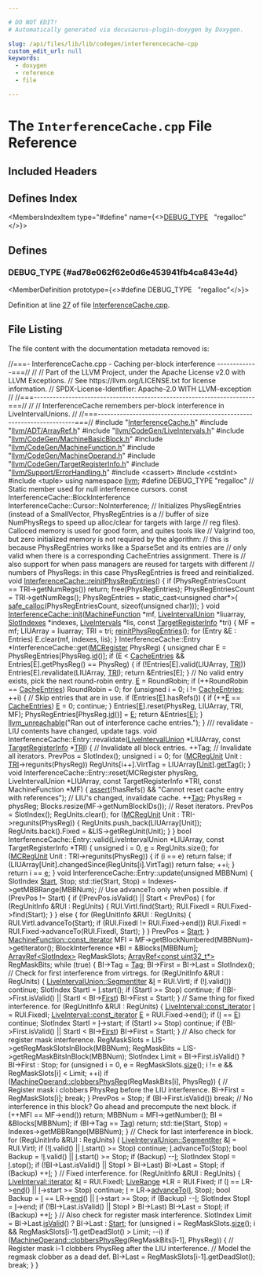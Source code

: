 ```yaml
---

# DO NOT EDIT!
# Automatically generated via docusaurus-plugin-doxygen by Doxygen.

slug: /api/files/lib/lib/codegen/interferencecache-cpp
custom_edit_url: null
keywords:
  - doxygen
  - reference
  - file

---
```





# The `InterferenceCache.cpp` File Reference

<DoxygenPage pluginConfig={pluginConfig}>



## Included Headers

<IncludesList>
<IncludesListItem
  filePath="InterferenceCache.h"
  permalink="/docs/api/files/lib/lib/codegen/interferencecache-h"
  isLocal="true" />
<IncludesListItem
  filePath="llvm/ADT/ArrayRef.h"
  permalink="/docs/api/files/include/include/llvm/include/llvm/adt/arrayref-h"
  isLocal="true" />
<IncludesListItem
  filePath="llvm/CodeGen/LiveIntervals.h"
  permalink="/docs/api/files/include/include/llvm/include/llvm/codegen/liveintervals-h"
  isLocal="true" />
<IncludesListItem
  filePath="llvm/CodeGen/MachineBasicBlock.h"
  permalink="/docs/api/files/include/include/llvm/include/llvm/codegen/machinebasicblock-h"
  isLocal="true" />
<IncludesListItem
  filePath="llvm/CodeGen/MachineFunction.h"
  permalink="/docs/api/files/include/include/llvm/include/llvm/codegen/machinefunction-h"
  isLocal="true" />
<IncludesListItem
  filePath="llvm/CodeGen/MachineOperand.h"
  permalink="/docs/api/files/include/include/llvm/include/llvm/codegen/machineoperand-h"
  isLocal="true" />
<IncludesListItem
  filePath="llvm/CodeGen/TargetRegisterInfo.h"
  permalink="/docs/api/files/include/include/llvm/include/llvm/codegen/targetregisterinfo-h"
  isLocal="true" />
<IncludesListItem
  filePath="llvm/Support/ErrorHandling.h"
  permalink="/docs/api/files/include/include/llvm/include/llvm/support/errorhandling-h"
  isLocal="true" />
<IncludesListItem
  filePath="cassert"
  permalink=""
  isLocal="false" />
<IncludesListItem
  filePath="cstdint"
  permalink=""
  isLocal="false" />
<IncludesListItem
  filePath="tuple"
  permalink=""
  isLocal="false" />
</IncludesList>

## Defines Index

<MembersIndex>

<MembersIndexItem
  type="#define"
  name={<><a href="#ad78e062f62e0d6e453941fb4ca843e4d">DEBUG&#95;TYPE</a>&nbsp;&nbsp;&nbsp;&quot;regalloc&quot;</>}>
</MembersIndexItem>

</MembersIndex>


<SectionDefinition>

## Defines

### DEBUG&#95;TYPE {#ad78e062f62e0d6e453941fb4ca843e4d}

<MemberDefinition
  prototype={<>#define DEBUG&#95;TYPE&nbsp;&nbsp;&nbsp;&quot;regalloc&quot;</>}>

Definition at line <a href="#l00027">27</a> of file <a href="/docs/api/files/lib/lib/codegen/interferencecache-cpp">InterferenceCache.cpp</a>.
</MemberDefinition>

</SectionDefinition>

## File Listing

The file content with the documentation metadata removed is:

<ProgramListing>

<Link id="l00001" /><CodeLine lineNumber="1"><Highlight kind="comment">//===- InterferenceCache.cpp - Caching per-block interference -------------===//</Highlight><Highlight kind="normal"></Highlight></CodeLine>
<Link id="l00002" /><CodeLine lineNumber="2"><Highlight kind="normal"></Highlight><Highlight kind="comment">//</Highlight><Highlight kind="normal"></Highlight></CodeLine>
<Link id="l00003" /><CodeLine lineNumber="3"><Highlight kind="normal"></Highlight><Highlight kind="comment">// Part of the LLVM Project, under the Apache License v2.0 with LLVM Exceptions.</Highlight><Highlight kind="normal"></Highlight></CodeLine>
<Link id="l00004" /><CodeLine lineNumber="4"><Highlight kind="normal"></Highlight><Highlight kind="comment">// See https://llvm.org/LICENSE.txt for license information.</Highlight><Highlight kind="normal"></Highlight></CodeLine>
<Link id="l00005" /><CodeLine lineNumber="5"><Highlight kind="normal"></Highlight><Highlight kind="comment">// SPDX-License-Identifier: Apache-2.0 WITH LLVM-exception</Highlight><Highlight kind="normal"></Highlight></CodeLine>
<Link id="l00006" /><CodeLine lineNumber="6"><Highlight kind="normal"></Highlight><Highlight kind="comment">//</Highlight><Highlight kind="normal"></Highlight></CodeLine>
<Link id="l00007" /><CodeLine lineNumber="7"><Highlight kind="normal"></Highlight><Highlight kind="comment">//===----------------------------------------------------------------------===//</Highlight><Highlight kind="normal"></Highlight></CodeLine>
<Link id="l00008" /><CodeLine lineNumber="8"><Highlight kind="normal"></Highlight><Highlight kind="comment">//</Highlight><Highlight kind="normal"></Highlight></CodeLine>
<Link id="l00009" /><CodeLine lineNumber="9"><Highlight kind="normal"></Highlight><Highlight kind="comment">// InterferenceCache remembers per-block interference in LiveIntervalUnions.</Highlight><Highlight kind="normal"></Highlight></CodeLine>
<Link id="l00010" /><CodeLine lineNumber="10"><Highlight kind="normal"></Highlight><Highlight kind="comment">//</Highlight><Highlight kind="normal"></Highlight></CodeLine>
<Link id="l00011" /><CodeLine lineNumber="11"><Highlight kind="normal"></Highlight><Highlight kind="comment">//===----------------------------------------------------------------------===//</Highlight><Highlight kind="normal"></Highlight></CodeLine>
<Link id="l00012" /><CodeLine lineNumber="12"><Highlight kind="normal"></Highlight></CodeLine>
<Link id="l00013" /><CodeLine lineNumber="13"><Highlight kind="normal"></Highlight><Highlight kind="preprocessor">#include &quot;<a href="/docs/api/files/lib/lib/codegen/interferencecache-h">InterferenceCache.h</a>&quot;</Highlight><Highlight kind="normal"></Highlight></CodeLine>
<Link id="l00014" /><CodeLine lineNumber="14"><Highlight kind="normal"></Highlight><Highlight kind="preprocessor">#include &quot;<a href="/docs/api/files/include/include/llvm/include/llvm/adt/arrayref-h">llvm/ADT/ArrayRef.h</a>&quot;</Highlight><Highlight kind="normal"></Highlight></CodeLine>
<Link id="l00015" /><CodeLine lineNumber="15"><Highlight kind="normal"></Highlight><Highlight kind="preprocessor">#include &quot;<a href="/docs/api/files/include/include/llvm/include/llvm/codegen/liveintervals-h">llvm/CodeGen/LiveIntervals.h</a>&quot;</Highlight><Highlight kind="normal"></Highlight></CodeLine>
<Link id="l00016" /><CodeLine lineNumber="16"><Highlight kind="normal"></Highlight><Highlight kind="preprocessor">#include &quot;<a href="/docs/api/files/include/include/llvm/include/llvm/codegen/machinebasicblock-h">llvm/CodeGen/MachineBasicBlock.h</a>&quot;</Highlight><Highlight kind="normal"></Highlight></CodeLine>
<Link id="l00017" /><CodeLine lineNumber="17"><Highlight kind="normal"></Highlight><Highlight kind="preprocessor">#include &quot;<a href="/docs/api/files/include/include/llvm/include/llvm/codegen/machinefunction-h">llvm/CodeGen/MachineFunction.h</a>&quot;</Highlight><Highlight kind="normal"></Highlight></CodeLine>
<Link id="l00018" /><CodeLine lineNumber="18"><Highlight kind="normal"></Highlight><Highlight kind="preprocessor">#include &quot;<a href="/docs/api/files/include/include/llvm/include/llvm/codegen/machineoperand-h">llvm/CodeGen/MachineOperand.h</a>&quot;</Highlight><Highlight kind="normal"></Highlight></CodeLine>
<Link id="l00019" /><CodeLine lineNumber="19"><Highlight kind="normal"></Highlight><Highlight kind="preprocessor">#include &quot;<a href="/docs/api/files/include/include/llvm/include/llvm/codegen/targetregisterinfo-h">llvm/CodeGen/TargetRegisterInfo.h</a>&quot;</Highlight><Highlight kind="normal"></Highlight></CodeLine>
<Link id="l00020" /><CodeLine lineNumber="20"><Highlight kind="normal"></Highlight><Highlight kind="preprocessor">#include &quot;<a href="/docs/api/files/include/include/llvm/include/llvm/support/errorhandling-h">llvm/Support/ErrorHandling.h</a>&quot;</Highlight><Highlight kind="normal"></Highlight></CodeLine>
<Link id="l00021" /><CodeLine lineNumber="21"><Highlight kind="normal"></Highlight><Highlight kind="preprocessor">#include &lt;cassert&gt;</Highlight><Highlight kind="normal"></Highlight></CodeLine>
<Link id="l00022" /><CodeLine lineNumber="22"><Highlight kind="normal"></Highlight><Highlight kind="preprocessor">#include &lt;cstdint&gt;</Highlight><Highlight kind="normal"></Highlight></CodeLine>
<Link id="l00023" /><CodeLine lineNumber="23"><Highlight kind="normal"></Highlight><Highlight kind="preprocessor">#include &lt;tuple&gt;</Highlight><Highlight kind="normal"></Highlight></CodeLine>
<Link id="l00024" /><CodeLine lineNumber="24"><Highlight kind="normal"></Highlight></CodeLine>
<Link id="l00025" /><CodeLine lineNumber="25"><Highlight kind="normal"></Highlight><Highlight kind="keyword">using namespace </Highlight><Highlight kind="normal"><a href="/docs/api/namespaces/llvm">llvm</a>;</Highlight></CodeLine>
<Link id="l00026" /><CodeLine lineNumber="26"><Highlight kind="normal"></Highlight></CodeLine>
<Link id="l00027" /><CodeLine lineNumber="27" lineLink="#ad78e062f62e0d6e453941fb4ca843e4d"><Highlight kind="normal"></Highlight><Highlight kind="preprocessor">#define DEBUG&#95;TYPE &quot;regalloc&quot;</Highlight><Highlight kind="normal"></Highlight></CodeLine>
<Link id="l00028" /><CodeLine lineNumber="28"><Highlight kind="normal"></Highlight></CodeLine>
<Link id="l00029" /><CodeLine lineNumber="29"><Highlight kind="normal"></Highlight><Highlight kind="comment">// Static member used for null interference cursors.</Highlight><Highlight kind="normal"></Highlight></CodeLine>
<Link id="l00030" /><CodeLine lineNumber="30"><Highlight kind="normal"></Highlight><Highlight kind="keyword">const</Highlight><Highlight kind="normal"> InterferenceCache::BlockInterference</Highlight></CodeLine>
<Link id="l00031" /><CodeLine lineNumber="31"><Highlight kind="normal">    InterferenceCache::Cursor::NoInterference;</Highlight></CodeLine>
<Link id="l00032" /><CodeLine lineNumber="32"><Highlight kind="normal"></Highlight></CodeLine>
<Link id="l00033" /><CodeLine lineNumber="33"><Highlight kind="normal"></Highlight><Highlight kind="comment">// Initializes PhysRegEntries (instead of a SmallVector, PhysRegEntries is a</Highlight><Highlight kind="normal"></Highlight></CodeLine>
<Link id="l00034" /><CodeLine lineNumber="34"><Highlight kind="normal"></Highlight><Highlight kind="comment">// buffer of size NumPhysRegs to speed up alloc/clear for targets with large</Highlight><Highlight kind="normal"></Highlight></CodeLine>
<Link id="l00035" /><CodeLine lineNumber="35"><Highlight kind="normal"></Highlight><Highlight kind="comment">// reg files). Calloced memory is used for good form, and quites tools like</Highlight><Highlight kind="normal"></Highlight></CodeLine>
<Link id="l00036" /><CodeLine lineNumber="36"><Highlight kind="normal"></Highlight><Highlight kind="comment">// Valgrind too, but zero initialized memory is not required by the algorithm:</Highlight><Highlight kind="normal"></Highlight></CodeLine>
<Link id="l00037" /><CodeLine lineNumber="37"><Highlight kind="normal"></Highlight><Highlight kind="comment">// this is because PhysRegEntries works like a SparseSet and its entries are</Highlight><Highlight kind="normal"></Highlight></CodeLine>
<Link id="l00038" /><CodeLine lineNumber="38"><Highlight kind="normal"></Highlight><Highlight kind="comment">// only valid when there is a corresponding CacheEntries assignment. There is</Highlight><Highlight kind="normal"></Highlight></CodeLine>
<Link id="l00039" /><CodeLine lineNumber="39"><Highlight kind="normal"></Highlight><Highlight kind="comment">// also support for when pass managers are reused for targets with different</Highlight><Highlight kind="normal"></Highlight></CodeLine>
<Link id="l00040" /><CodeLine lineNumber="40"><Highlight kind="normal"></Highlight><Highlight kind="comment">// numbers of PhysRegs: in this case PhysRegEntries is freed and reinitialized.</Highlight><Highlight kind="normal"></Highlight></CodeLine>
<Link id="l00041" /><CodeLine lineNumber="41" lineLink="/docs/api/classes/llvm/interferencecache/#af1a19bc192cf5ea4d588d0113d21da70"><Highlight kind="normal"></Highlight><Highlight kind="keywordtype">void</Highlight><Highlight kind="normal"> <a href="/docs/api/classes/llvm/interferencecache/#af1a19bc192cf5ea4d588d0113d21da70">InterferenceCache::reinitPhysRegEntries</a>() &#123;</Highlight></CodeLine>
<Link id="l00042" /><CodeLine lineNumber="42"><Highlight kind="normal">  </Highlight><Highlight kind="keywordflow">if</Highlight><Highlight kind="normal"> (PhysRegEntriesCount == TRI-&gt;getNumRegs()) </Highlight><Highlight kind="keywordflow">return</Highlight><Highlight kind="normal">;</Highlight></CodeLine>
<Link id="l00043" /><CodeLine lineNumber="43"><Highlight kind="normal">  free(PhysRegEntries);</Highlight></CodeLine>
<Link id="l00044" /><CodeLine lineNumber="44"><Highlight kind="normal">  PhysRegEntriesCount = TRI-&gt;getNumRegs();</Highlight></CodeLine>
<Link id="l00045" /><CodeLine lineNumber="45"><Highlight kind="normal">  PhysRegEntries = </Highlight><Highlight kind="keyword">static&#95;cast&lt;</Highlight><Highlight kind="keywordtype">unsigned</Highlight><Highlight kind="normal"> </Highlight><Highlight kind="keywordtype">char</Highlight><Highlight kind="normal">&#42;</Highlight><Highlight kind="keyword">&gt;</Highlight><Highlight kind="normal">(</Highlight></CodeLine>
<Link id="l00046" /><CodeLine lineNumber="46"><Highlight kind="normal">      <a href="/docs/api/namespaces/llvm/#a53b2f25342c49b78f06fbec9cf7fe644">safe&#95;calloc</a>(PhysRegEntriesCount, </Highlight><Highlight kind="keyword">sizeof</Highlight><Highlight kind="normal">(</Highlight><Highlight kind="keywordtype">unsigned</Highlight><Highlight kind="normal"> </Highlight><Highlight kind="keywordtype">char</Highlight><Highlight kind="normal">)));</Highlight></CodeLine>
<Link id="l00047" /><CodeLine lineNumber="47"><Highlight kind="normal">&#125;</Highlight></CodeLine>
<Link id="l00048" /><CodeLine lineNumber="48"><Highlight kind="normal"></Highlight></CodeLine>
<Link id="l00049" /><CodeLine lineNumber="49" lineLink="/docs/api/classes/llvm/interferencecache/#ab38709b6381c94c86009803845a1012d"><Highlight kind="normal"></Highlight><Highlight kind="keywordtype">void</Highlight><Highlight kind="normal"> <a href="/docs/api/classes/llvm/interferencecache/#ab38709b6381c94c86009803845a1012d">InterferenceCache::init</a>(<a href="/docs/api/classes/llvm/machinefunction">MachineFunction</a> &#42;mf,</Highlight></CodeLine>
<Link id="l00050" /><CodeLine lineNumber="50"><Highlight kind="normal">                             <a href="/docs/api/classes/llvm/liveintervalunion">LiveIntervalUnion</a> &#42;liuarray,</Highlight></CodeLine>
<Link id="l00051" /><CodeLine lineNumber="51"><Highlight kind="normal">                             <a href="/docs/api/classes/llvm/slotindexes">SlotIndexes</a> &#42;indexes,</Highlight></CodeLine>
<Link id="l00052" /><CodeLine lineNumber="52"><Highlight kind="normal">                             <a href="/docs/api/classes/llvm/liveintervals">LiveIntervals</a> &#42;lis,</Highlight></CodeLine>
<Link id="l00053" /><CodeLine lineNumber="53"><Highlight kind="normal">                             </Highlight><Highlight kind="keyword">const</Highlight><Highlight kind="normal"> <a href="/docs/api/classes/llvm/targetregisterinfo">TargetRegisterInfo</a> &#42;tri) &#123;</Highlight></CodeLine>
<Link id="l00054" /><CodeLine lineNumber="54"><Highlight kind="normal">  MF = mf;</Highlight></CodeLine>
<Link id="l00055" /><CodeLine lineNumber="55"><Highlight kind="normal">  LIUArray = liuarray;</Highlight></CodeLine>
<Link id="l00056" /><CodeLine lineNumber="56"><Highlight kind="normal">  TRI = tri;</Highlight></CodeLine>
<Link id="l00057" /><CodeLine lineNumber="57"><Highlight kind="normal">  <a href="/docs/api/classes/llvm/interferencecache/#af1a19bc192cf5ea4d588d0113d21da70">reinitPhysRegEntries</a>();</Highlight></CodeLine>
<Link id="l00058" /><CodeLine lineNumber="58"><Highlight kind="normal">  </Highlight><Highlight kind="keywordflow">for</Highlight><Highlight kind="normal"> (Entry &amp;E : Entries)</Highlight></CodeLine>
<Link id="l00059" /><CodeLine lineNumber="59"><Highlight kind="normal">    E.clear(mf, indexes, lis);</Highlight></CodeLine>
<Link id="l00060" /><CodeLine lineNumber="60"><Highlight kind="normal">&#125;</Highlight></CodeLine>
<Link id="l00061" /><CodeLine lineNumber="61"><Highlight kind="normal"></Highlight></CodeLine>
<Link id="l00062" /><CodeLine lineNumber="62"><Highlight kind="normal">InterferenceCache::Entry &#42;InterferenceCache::get(<a href="/docs/api/classes/llvm/mcregister">MCRegister</a> PhysReg) &#123;</Highlight></CodeLine>
<Link id="l00063" /><CodeLine lineNumber="63"><Highlight kind="normal">  </Highlight><Highlight kind="keywordtype">unsigned</Highlight><Highlight kind="normal"> </Highlight><Highlight kind="keywordtype">char</Highlight><Highlight kind="normal"> E = PhysRegEntries&#91;PhysReg.<a href="/docs/api/classes/llvm/mcregister/#af8403cc977c65b910e618ebcb6a12c32">id</a>()&#93;;</Highlight></CodeLine>
<Link id="l00064" /><CodeLine lineNumber="64"><Highlight kind="normal">  </Highlight><Highlight kind="keywordflow">if</Highlight><Highlight kind="normal"> (E &lt; <a href="/docs/api/files/lib/lib/transforms/lib/transforms/utils/codelayout-cpp/#af31ae8dde941bfd375efe1a73c3fe173">CacheEntries</a> &amp;&amp; Entries&#91;E&#93;.getPhysReg() == PhysReg) &#123;</Highlight></CodeLine>
<Link id="l00065" /><CodeLine lineNumber="65"><Highlight kind="normal">    </Highlight><Highlight kind="keywordflow">if</Highlight><Highlight kind="normal"> (!Entries&#91;E&#93;.valid(LIUArray, <a href="/docs/api/files/lib/lib/codegen/machinesink-cpp/#a0f36ed1bc17fc1aa97fe291c439a0698">TRI</a>))</Highlight></CodeLine>
<Link id="l00066" /><CodeLine lineNumber="66"><Highlight kind="normal">      Entries&#91;E&#93;.revalidate(LIUArray, <a href="/docs/api/files/lib/lib/codegen/machinesink-cpp/#a0f36ed1bc17fc1aa97fe291c439a0698">TRI</a>);</Highlight></CodeLine>
<Link id="l00067" /><CodeLine lineNumber="67"><Highlight kind="normal">    </Highlight><Highlight kind="keywordflow">return</Highlight><Highlight kind="normal"> &amp;Entries&#91;E&#93;;</Highlight></CodeLine>
<Link id="l00068" /><CodeLine lineNumber="68"><Highlight kind="normal">  &#125;</Highlight></CodeLine>
<Link id="l00069" /><CodeLine lineNumber="69"><Highlight kind="normal">  </Highlight><Highlight kind="comment">// No valid entry exists, pick the next round-robin entry.</Highlight><Highlight kind="normal"></Highlight></CodeLine>
<Link id="l00070" /><CodeLine lineNumber="70"><Highlight kind="normal">  <a href="/docs/api/files/lib/lib/ir/builtingcs-cpp/#abb2b3a60ccc38a28239e19a1646e0c8a">E</a> = RoundRobin;</Highlight></CodeLine>
<Link id="l00071" /><CodeLine lineNumber="71"><Highlight kind="normal">  </Highlight><Highlight kind="keywordflow">if</Highlight><Highlight kind="normal"> (++RoundRobin == <a href="/docs/api/files/lib/lib/transforms/lib/transforms/utils/codelayout-cpp/#af31ae8dde941bfd375efe1a73c3fe173">CacheEntries</a>)</Highlight></CodeLine>
<Link id="l00072" /><CodeLine lineNumber="72"><Highlight kind="normal">    RoundRobin = 0;</Highlight></CodeLine>
<Link id="l00073" /><CodeLine lineNumber="73"><Highlight kind="normal">  </Highlight><Highlight kind="keywordflow">for</Highlight><Highlight kind="normal"> (</Highlight><Highlight kind="keywordtype">unsigned</Highlight><Highlight kind="normal"> i = 0; i != <a href="/docs/api/files/lib/lib/transforms/lib/transforms/utils/codelayout-cpp/#af31ae8dde941bfd375efe1a73c3fe173">CacheEntries</a>; ++i) &#123;</Highlight></CodeLine>
<Link id="l00074" /><CodeLine lineNumber="74"><Highlight kind="normal">    </Highlight><Highlight kind="comment">// Skip entries that are in use.</Highlight><Highlight kind="normal"></Highlight></CodeLine>
<Link id="l00075" /><CodeLine lineNumber="75"><Highlight kind="normal">    </Highlight><Highlight kind="keywordflow">if</Highlight><Highlight kind="normal"> (Entries&#91;<a href="/docs/api/files/lib/lib/ir/builtingcs-cpp/#abb2b3a60ccc38a28239e19a1646e0c8a">E</a>&#93;.hasRefs()) &#123;</Highlight></CodeLine>
<Link id="l00076" /><CodeLine lineNumber="76"><Highlight kind="normal">      </Highlight><Highlight kind="keywordflow">if</Highlight><Highlight kind="normal"> (++<a href="/docs/api/files/lib/lib/ir/builtingcs-cpp/#abb2b3a60ccc38a28239e19a1646e0c8a">E</a> == <a href="/docs/api/files/lib/lib/transforms/lib/transforms/utils/codelayout-cpp/#af31ae8dde941bfd375efe1a73c3fe173">CacheEntries</a>)</Highlight></CodeLine>
<Link id="l00077" /><CodeLine lineNumber="77"><Highlight kind="normal">        <a href="/docs/api/files/lib/lib/ir/builtingcs-cpp/#abb2b3a60ccc38a28239e19a1646e0c8a">E</a> = 0;</Highlight></CodeLine>
<Link id="l00078" /><CodeLine lineNumber="78"><Highlight kind="normal">      </Highlight><Highlight kind="keywordflow">continue</Highlight><Highlight kind="normal">;</Highlight></CodeLine>
<Link id="l00079" /><CodeLine lineNumber="79"><Highlight kind="normal">    &#125;</Highlight></CodeLine>
<Link id="l00080" /><CodeLine lineNumber="80"><Highlight kind="normal">    Entries&#91;<a href="/docs/api/files/lib/lib/ir/builtingcs-cpp/#abb2b3a60ccc38a28239e19a1646e0c8a">E</a>&#93;.reset(PhysReg, LIUArray, TRI, MF);</Highlight></CodeLine>
<Link id="l00081" /><CodeLine lineNumber="81"><Highlight kind="normal">    PhysRegEntries&#91;PhysReg.<a href="/docs/api/classes/llvm/mcregister/#af8403cc977c65b910e618ebcb6a12c32">id</a>()&#93; = <a href="/docs/api/files/lib/lib/ir/builtingcs-cpp/#abb2b3a60ccc38a28239e19a1646e0c8a">E</a>;</Highlight></CodeLine>
<Link id="l00082" /><CodeLine lineNumber="82"><Highlight kind="normal">    </Highlight><Highlight kind="keywordflow">return</Highlight><Highlight kind="normal"> &amp;Entries&#91;<a href="/docs/api/files/lib/lib/ir/builtingcs-cpp/#abb2b3a60ccc38a28239e19a1646e0c8a">E</a>&#93;;</Highlight></CodeLine>
<Link id="l00083" /><CodeLine lineNumber="83"><Highlight kind="normal">  &#125;</Highlight></CodeLine>
<Link id="l00084" /><CodeLine lineNumber="84"><Highlight kind="normal">  <a href="/docs/api/files/include/include/llvm/include/llvm/support/errorhandling-h/#ace243f5c25697a1107cce46626b3dc94">llvm&#95;unreachable</a>(</Highlight><Highlight kind="stringliteral">&quot;Ran out of interference cache entries.&quot;</Highlight><Highlight kind="normal">);</Highlight></CodeLine>
<Link id="l00085" /><CodeLine lineNumber="85"><Highlight kind="normal">&#125;</Highlight></CodeLine>
<Link id="l00086" /><CodeLine lineNumber="86"><Highlight kind="normal"></Highlight><Highlight kind="comment"></Highlight></CodeLine>
<Link id="l00087" /><CodeLine lineNumber="87"><Highlight kind="comment">/// revalidate - LIU contents have changed, update tags.</Highlight><Highlight kind="normal"></Highlight></CodeLine>
<Link id="l00088" /><CodeLine lineNumber="88"><Highlight kind="normal"></Highlight><Highlight kind="keywordtype">void</Highlight><Highlight kind="normal"> InterferenceCache::Entry::revalidate(<a href="/docs/api/classes/llvm/liveintervalunion">LiveIntervalUnion</a> &#42;LIUArray,</Highlight></CodeLine>
<Link id="l00089" /><CodeLine lineNumber="89"><Highlight kind="normal">                                          </Highlight><Highlight kind="keyword">const</Highlight><Highlight kind="normal"> <a href="/docs/api/classes/llvm/targetregisterinfo">TargetRegisterInfo</a> &#42;<a href="/docs/api/files/lib/lib/codegen/machinesink-cpp/#a0f36ed1bc17fc1aa97fe291c439a0698">TRI</a>) &#123;</Highlight></CodeLine>
<Link id="l00090" /><CodeLine lineNumber="90"><Highlight kind="normal">  </Highlight><Highlight kind="comment">// Invalidate all block entries.</Highlight><Highlight kind="normal"></Highlight></CodeLine>
<Link id="l00091" /><CodeLine lineNumber="91"><Highlight kind="normal">  ++Tag;</Highlight></CodeLine>
<Link id="l00092" /><CodeLine lineNumber="92"><Highlight kind="normal">  </Highlight><Highlight kind="comment">// Invalidate all iterators.</Highlight><Highlight kind="normal"></Highlight></CodeLine>
<Link id="l00093" /><CodeLine lineNumber="93"><Highlight kind="normal">  PrevPos = SlotIndex();</Highlight></CodeLine>
<Link id="l00094" /><CodeLine lineNumber="94"><Highlight kind="normal">  </Highlight><Highlight kind="keywordtype">unsigned</Highlight><Highlight kind="normal"> i = 0;</Highlight></CodeLine>
<Link id="l00095" /><CodeLine lineNumber="95"><Highlight kind="normal">  </Highlight><Highlight kind="keywordflow">for</Highlight><Highlight kind="normal"> (<a href="/docs/api/namespaces/llvm/#a8adc81fee7f9e66260dd2b626660c9c9">MCRegUnit</a> Unit : <a href="/docs/api/files/lib/lib/codegen/machinesink-cpp/#a0f36ed1bc17fc1aa97fe291c439a0698">TRI</a>-&gt;regunits(PhysReg))</Highlight></CodeLine>
<Link id="l00096" /><CodeLine lineNumber="96"><Highlight kind="normal">    RegUnits&#91;i++&#93;.VirtTag = LIUArray&#91;<a href="/docs/api/namespaces/anonymous-rustdemangle-cpp-/#a76a6de3bfe4b34e80479b5139aae1ab7a19c562a36aeb455d09534f93b4f5236f">Unit</a>&#93;.<a href="/docs/api/classes/llvm/liveintervalunion/#a9c0a608cb0e8173b6521c236f9b52740">getTag</a>();</Highlight></CodeLine>
<Link id="l00097" /><CodeLine lineNumber="97"><Highlight kind="normal">&#125;</Highlight></CodeLine>
<Link id="l00098" /><CodeLine lineNumber="98"><Highlight kind="normal"></Highlight></CodeLine>
<Link id="l00099" /><CodeLine lineNumber="99"><Highlight kind="normal"></Highlight><Highlight kind="keywordtype">void</Highlight><Highlight kind="normal"> InterferenceCache::Entry::reset(MCRegister physReg,</Highlight></CodeLine>
<Link id="l00100" /><CodeLine lineNumber="100"><Highlight kind="normal">                                     LiveIntervalUnion &#42;LIUArray,</Highlight></CodeLine>
<Link id="l00101" /><CodeLine lineNumber="101"><Highlight kind="normal">                                     </Highlight><Highlight kind="keyword">const</Highlight><Highlight kind="normal"> TargetRegisterInfo &#42;TRI,</Highlight></CodeLine>
<Link id="l00102" /><CodeLine lineNumber="102"><Highlight kind="normal">                                     </Highlight><Highlight kind="keyword">const</Highlight><Highlight kind="normal"> MachineFunction &#42;MF) &#123;</Highlight></CodeLine>
<Link id="l00103" /><CodeLine lineNumber="103"><Highlight kind="normal">  <a href="/docs/api/files/lib/lib/target/lib/target/amdgpu/silowercontrolflow-cpp/#a4868c5d81c5ccc98c47aeab6244346a0">assert</a>(!hasRefs() &amp;&amp; </Highlight><Highlight kind="stringliteral">&quot;Cannot reset cache entry with references&quot;</Highlight><Highlight kind="normal">);</Highlight></CodeLine>
<Link id="l00104" /><CodeLine lineNumber="104"><Highlight kind="normal">  </Highlight><Highlight kind="comment">// LIU&#39;s changed, invalidate cache.</Highlight><Highlight kind="normal"></Highlight></CodeLine>
<Link id="l00105" /><CodeLine lineNumber="105"><Highlight kind="normal">  ++<a href="/docs/api/namespaces/llvm/#ac226f3d2b9ca090171a8e0a8cb92c343ac101058e7ea21bbbf2a5ac893088e90b">Tag</a>;</Highlight></CodeLine>
<Link id="l00106" /><CodeLine lineNumber="106"><Highlight kind="normal">  PhysReg = physReg;</Highlight></CodeLine>
<Link id="l00107" /><CodeLine lineNumber="107"><Highlight kind="normal">  Blocks.resize(MF-&gt;getNumBlockIDs());</Highlight></CodeLine>
<Link id="l00108" /><CodeLine lineNumber="108"><Highlight kind="normal"></Highlight></CodeLine>
<Link id="l00109" /><CodeLine lineNumber="109"><Highlight kind="normal">  </Highlight><Highlight kind="comment">// Reset iterators.</Highlight><Highlight kind="normal"></Highlight></CodeLine>
<Link id="l00110" /><CodeLine lineNumber="110"><Highlight kind="normal">  PrevPos = SlotIndex();</Highlight></CodeLine>
<Link id="l00111" /><CodeLine lineNumber="111"><Highlight kind="normal">  RegUnits.clear();</Highlight></CodeLine>
<Link id="l00112" /><CodeLine lineNumber="112"><Highlight kind="normal">  </Highlight><Highlight kind="keywordflow">for</Highlight><Highlight kind="normal"> (<a href="/docs/api/namespaces/llvm/#a8adc81fee7f9e66260dd2b626660c9c9">MCRegUnit</a> Unit : TRI-&gt;regunits(PhysReg)) &#123;</Highlight></CodeLine>
<Link id="l00113" /><CodeLine lineNumber="113"><Highlight kind="normal">    RegUnits.push&#95;back(LIUArray&#91;Unit&#93;);</Highlight></CodeLine>
<Link id="l00114" /><CodeLine lineNumber="114"><Highlight kind="normal">    RegUnits.back().Fixed = &amp;LIS-&gt;getRegUnit(Unit);</Highlight></CodeLine>
<Link id="l00115" /><CodeLine lineNumber="115"><Highlight kind="normal">  &#125;</Highlight></CodeLine>
<Link id="l00116" /><CodeLine lineNumber="116"><Highlight kind="normal">&#125;</Highlight></CodeLine>
<Link id="l00117" /><CodeLine lineNumber="117"><Highlight kind="normal"></Highlight></CodeLine>
<Link id="l00118" /><CodeLine lineNumber="118"><Highlight kind="normal"></Highlight><Highlight kind="keywordtype">bool</Highlight><Highlight kind="normal"> InterferenceCache::Entry::valid(LiveIntervalUnion &#42;LIUArray,</Highlight></CodeLine>
<Link id="l00119" /><CodeLine lineNumber="119"><Highlight kind="normal">                                     </Highlight><Highlight kind="keyword">const</Highlight><Highlight kind="normal"> TargetRegisterInfo &#42;TRI) &#123;</Highlight></CodeLine>
<Link id="l00120" /><CodeLine lineNumber="120"><Highlight kind="normal">  </Highlight><Highlight kind="keywordtype">unsigned</Highlight><Highlight kind="normal"> i = 0, <a href="/docs/api/namespaces/llvm/numbers/#a92f4283d4e0e2ea1776894b3ae93640f">e</a> = RegUnits.size();</Highlight></CodeLine>
<Link id="l00121" /><CodeLine lineNumber="121"><Highlight kind="normal">  </Highlight><Highlight kind="keywordflow">for</Highlight><Highlight kind="normal"> (<a href="/docs/api/namespaces/llvm/#a8adc81fee7f9e66260dd2b626660c9c9">MCRegUnit</a> Unit : TRI-&gt;regunits(PhysReg)) &#123;</Highlight></CodeLine>
<Link id="l00122" /><CodeLine lineNumber="122"><Highlight kind="normal">    </Highlight><Highlight kind="keywordflow">if</Highlight><Highlight kind="normal"> (i == e)</Highlight></CodeLine>
<Link id="l00123" /><CodeLine lineNumber="123"><Highlight kind="normal">      </Highlight><Highlight kind="keywordflow">return</Highlight><Highlight kind="normal"> </Highlight><Highlight kind="keyword">false</Highlight><Highlight kind="normal">;</Highlight></CodeLine>
<Link id="l00124" /><CodeLine lineNumber="124"><Highlight kind="normal">    </Highlight><Highlight kind="keywordflow">if</Highlight><Highlight kind="normal"> (LIUArray&#91;Unit&#93;.changedSince(RegUnits&#91;i&#93;.VirtTag))</Highlight></CodeLine>
<Link id="l00125" /><CodeLine lineNumber="125"><Highlight kind="normal">      </Highlight><Highlight kind="keywordflow">return</Highlight><Highlight kind="normal"> </Highlight><Highlight kind="keyword">false</Highlight><Highlight kind="normal">;</Highlight></CodeLine>
<Link id="l00126" /><CodeLine lineNumber="126"><Highlight kind="normal">    ++i;</Highlight></CodeLine>
<Link id="l00127" /><CodeLine lineNumber="127"><Highlight kind="normal">  &#125;</Highlight></CodeLine>
<Link id="l00128" /><CodeLine lineNumber="128"><Highlight kind="normal">  </Highlight><Highlight kind="keywordflow">return</Highlight><Highlight kind="normal"> i == <a href="/docs/api/namespaces/llvm/numbers/#a92f4283d4e0e2ea1776894b3ae93640f">e</a>;</Highlight></CodeLine>
<Link id="l00129" /><CodeLine lineNumber="129"><Highlight kind="normal">&#125;</Highlight></CodeLine>
<Link id="l00130" /><CodeLine lineNumber="130"><Highlight kind="normal"></Highlight></CodeLine>
<Link id="l00131" /><CodeLine lineNumber="131"><Highlight kind="normal"></Highlight><Highlight kind="keywordtype">void</Highlight><Highlight kind="normal"> InterferenceCache::Entry::update(</Highlight><Highlight kind="keywordtype">unsigned</Highlight><Highlight kind="normal"> MBBNum) &#123;</Highlight></CodeLine>
<Link id="l00132" /><CodeLine lineNumber="132"><Highlight kind="normal">  SlotIndex <a href="/docs/api/namespaces/llvm/memprof/#abee3ddc7c6eb611a3b96fb69489c81caaa6122a65eaa676f700ae68d393054a37">Start</a>, Stop;</Highlight></CodeLine>
<Link id="l00133" /><CodeLine lineNumber="133"><Highlight kind="normal">  std::tie(Start, Stop) = Indexes-&gt;getMBBRange(MBBNum);</Highlight></CodeLine>
<Link id="l00134" /><CodeLine lineNumber="134"><Highlight kind="normal"></Highlight></CodeLine>
<Link id="l00135" /><CodeLine lineNumber="135"><Highlight kind="normal">  </Highlight><Highlight kind="comment">// Use advanceTo only when possible.</Highlight><Highlight kind="normal"></Highlight></CodeLine>
<Link id="l00136" /><CodeLine lineNumber="136"><Highlight kind="normal">  </Highlight><Highlight kind="keywordflow">if</Highlight><Highlight kind="normal"> (PrevPos != Start) &#123;</Highlight></CodeLine>
<Link id="l00137" /><CodeLine lineNumber="137"><Highlight kind="normal">    </Highlight><Highlight kind="keywordflow">if</Highlight><Highlight kind="normal"> (!PrevPos.isValid() || Start &lt; PrevPos) &#123;</Highlight></CodeLine>
<Link id="l00138" /><CodeLine lineNumber="138"><Highlight kind="normal">      </Highlight><Highlight kind="keywordflow">for</Highlight><Highlight kind="normal"> (RegUnitInfo &amp;RUI : RegUnits) &#123;</Highlight></CodeLine>
<Link id="l00139" /><CodeLine lineNumber="139"><Highlight kind="normal">        RUI.VirtI.find(Start);</Highlight></CodeLine>
<Link id="l00140" /><CodeLine lineNumber="140"><Highlight kind="normal">        RUI.FixedI = RUI.Fixed-&gt;find(Start);</Highlight></CodeLine>
<Link id="l00141" /><CodeLine lineNumber="141"><Highlight kind="normal">      &#125;</Highlight></CodeLine>
<Link id="l00142" /><CodeLine lineNumber="142"><Highlight kind="normal">    &#125; </Highlight><Highlight kind="keywordflow">else</Highlight><Highlight kind="normal"> &#123;</Highlight></CodeLine>
<Link id="l00143" /><CodeLine lineNumber="143"><Highlight kind="normal">      </Highlight><Highlight kind="keywordflow">for</Highlight><Highlight kind="normal"> (RegUnitInfo &amp;RUI : RegUnits) &#123;</Highlight></CodeLine>
<Link id="l00144" /><CodeLine lineNumber="144"><Highlight kind="normal">        RUI.VirtI.advanceTo(Start);</Highlight></CodeLine>
<Link id="l00145" /><CodeLine lineNumber="145"><Highlight kind="normal">        </Highlight><Highlight kind="keywordflow">if</Highlight><Highlight kind="normal"> (RUI.FixedI != RUI.Fixed-&gt;end())</Highlight></CodeLine>
<Link id="l00146" /><CodeLine lineNumber="146"><Highlight kind="normal">          RUI.FixedI = RUI.Fixed-&gt;advanceTo(RUI.FixedI, Start);</Highlight></CodeLine>
<Link id="l00147" /><CodeLine lineNumber="147"><Highlight kind="normal">      &#125;</Highlight></CodeLine>
<Link id="l00148" /><CodeLine lineNumber="148"><Highlight kind="normal">    &#125;</Highlight></CodeLine>
<Link id="l00149" /><CodeLine lineNumber="149"><Highlight kind="normal">    PrevPos = <a href="/docs/api/namespaces/llvm/memprof/#abee3ddc7c6eb611a3b96fb69489c81caaa6122a65eaa676f700ae68d393054a37">Start</a>;</Highlight></CodeLine>
<Link id="l00150" /><CodeLine lineNumber="150"><Highlight kind="normal">  &#125;</Highlight></CodeLine>
<Link id="l00151" /><CodeLine lineNumber="151"><Highlight kind="normal"></Highlight></CodeLine>
<Link id="l00152" /><CodeLine lineNumber="152"><Highlight kind="normal">  <a href="/docs/api/classes/llvm/machinefunction/#af89a78f6f46ba224b331fa0066737526">MachineFunction::const&#95;iterator</a> MFI =</Highlight></CodeLine>
<Link id="l00153" /><CodeLine lineNumber="153"><Highlight kind="normal">      MF-&gt;getBlockNumbered(MBBNum)-&gt;getIterator();</Highlight></CodeLine>
<Link id="l00154" /><CodeLine lineNumber="154"><Highlight kind="normal">  BlockInterference &#42;BI = &amp;Blocks&#91;MBBNum&#93;;</Highlight></CodeLine>
<Link id="l00155" /><CodeLine lineNumber="155"><Highlight kind="normal">  <a href="/docs/api/namespaces/llvm/#ab9c6b351507d3c0730f4290919d43a12">ArrayRef&lt;SlotIndex&gt;</a> RegMaskSlots;</Highlight></CodeLine>
<Link id="l00156" /><CodeLine lineNumber="156"><Highlight kind="normal">  <a href="/docs/api/namespaces/llvm/#ab9c6b351507d3c0730f4290919d43a12">ArrayRef&lt;const uint32&#95;t&#42;&gt;</a> RegMaskBits;</Highlight></CodeLine>
<Link id="l00157" /><CodeLine lineNumber="157"><Highlight kind="normal">  </Highlight><Highlight kind="keywordflow">while</Highlight><Highlight kind="normal"> (</Highlight><Highlight kind="keyword">true</Highlight><Highlight kind="normal">) &#123;</Highlight></CodeLine>
<Link id="l00158" /><CodeLine lineNumber="158"><Highlight kind="normal">    BI-&gt;Tag = <a href="/docs/api/namespaces/llvm/#ac226f3d2b9ca090171a8e0a8cb92c343ac101058e7ea21bbbf2a5ac893088e90b">Tag</a>;</Highlight></CodeLine>
<Link id="l00159" /><CodeLine lineNumber="159"><Highlight kind="normal">    BI-&gt;First = BI-&gt;Last = SlotIndex();</Highlight></CodeLine>
<Link id="l00160" /><CodeLine lineNumber="160"><Highlight kind="normal"></Highlight></CodeLine>
<Link id="l00161" /><CodeLine lineNumber="161"><Highlight kind="normal">    </Highlight><Highlight kind="comment">// Check for first interference from virtregs.</Highlight><Highlight kind="normal"></Highlight></CodeLine>
<Link id="l00162" /><CodeLine lineNumber="162"><Highlight kind="normal">    </Highlight><Highlight kind="keywordflow">for</Highlight><Highlight kind="normal"> (RegUnitInfo &amp;RUI : RegUnits) &#123;</Highlight></CodeLine>
<Link id="l00163" /><CodeLine lineNumber="163"><Highlight kind="normal">      <a href="/docs/api/classes/llvm/liveintervalunion/#a955fe64963e97f1356746fbce9baeb84">LiveIntervalUnion::SegmentIter</a> &amp;<a href="/docs/api/files/lib/lib/support/md5-cpp/#ac0eafdc9ee161b71e7af98af736952fd">I</a> = RUI.VirtI;</Highlight></CodeLine>
<Link id="l00164" /><CodeLine lineNumber="164"><Highlight kind="normal">      </Highlight><Highlight kind="keywordflow">if</Highlight><Highlight kind="normal"> (!<a href="/docs/api/files/lib/lib/support/md5-cpp/#ac0eafdc9ee161b71e7af98af736952fd">I</a>.valid())</Highlight></CodeLine>
<Link id="l00165" /><CodeLine lineNumber="165"><Highlight kind="normal">        </Highlight><Highlight kind="keywordflow">continue</Highlight><Highlight kind="normal">;</Highlight></CodeLine>
<Link id="l00166" /><CodeLine lineNumber="166"><Highlight kind="normal">      SlotIndex StartI = <a href="/docs/api/files/lib/lib/support/md5-cpp/#ac0eafdc9ee161b71e7af98af736952fd">I</a>.start();</Highlight></CodeLine>
<Link id="l00167" /><CodeLine lineNumber="167"><Highlight kind="normal">      </Highlight><Highlight kind="keywordflow">if</Highlight><Highlight kind="normal"> (StartI &gt;= Stop)</Highlight></CodeLine>
<Link id="l00168" /><CodeLine lineNumber="168"><Highlight kind="normal">        </Highlight><Highlight kind="keywordflow">continue</Highlight><Highlight kind="normal">;</Highlight></CodeLine>
<Link id="l00169" /><CodeLine lineNumber="169"><Highlight kind="normal">      </Highlight><Highlight kind="keywordflow">if</Highlight><Highlight kind="normal"> (!BI-&gt;First.isValid() || StartI &lt; BI-&gt;<a href="/docs/api/namespaces/llvm/#a9eb4f5b98b70ee4fab9614ed58282c1fa7fb55ed0b7a30342ba6da306428cae04">First</a>)</Highlight></CodeLine>
<Link id="l00170" /><CodeLine lineNumber="170"><Highlight kind="normal">        BI-&gt;First = StartI;</Highlight></CodeLine>
<Link id="l00171" /><CodeLine lineNumber="171"><Highlight kind="normal">    &#125;</Highlight></CodeLine>
<Link id="l00172" /><CodeLine lineNumber="172"><Highlight kind="normal"></Highlight></CodeLine>
<Link id="l00173" /><CodeLine lineNumber="173"><Highlight kind="normal">    </Highlight><Highlight kind="comment">// Same thing for fixed interference.</Highlight><Highlight kind="normal"></Highlight></CodeLine>
<Link id="l00174" /><CodeLine lineNumber="174"><Highlight kind="normal">    </Highlight><Highlight kind="keywordflow">for</Highlight><Highlight kind="normal"> (RegUnitInfo &amp;RUI : RegUnits) &#123;</Highlight></CodeLine>
<Link id="l00175" /><CodeLine lineNumber="175"><Highlight kind="normal">      <a href="/docs/api/classes/llvm/liverange/#a3fc869c7f6d53c3fbb4e572b7821dd05">LiveInterval::const&#95;iterator</a> <a href="/docs/api/files/lib/lib/support/md5-cpp/#ac0eafdc9ee161b71e7af98af736952fd">I</a> = RUI.FixedI;</Highlight></CodeLine>
<Link id="l00176" /><CodeLine lineNumber="176"><Highlight kind="normal">      <a href="/docs/api/classes/llvm/liverange/#a3fc869c7f6d53c3fbb4e572b7821dd05">LiveInterval::const&#95;iterator</a> <a href="/docs/api/files/lib/lib/ir/builtingcs-cpp/#abb2b3a60ccc38a28239e19a1646e0c8a">E</a> = RUI.Fixed-&gt;end();</Highlight></CodeLine>
<Link id="l00177" /><CodeLine lineNumber="177"><Highlight kind="normal">      </Highlight><Highlight kind="keywordflow">if</Highlight><Highlight kind="normal"> (<a href="/docs/api/files/lib/lib/support/md5-cpp/#ac0eafdc9ee161b71e7af98af736952fd">I</a> == <a href="/docs/api/files/lib/lib/ir/builtingcs-cpp/#abb2b3a60ccc38a28239e19a1646e0c8a">E</a>)</Highlight></CodeLine>
<Link id="l00178" /><CodeLine lineNumber="178"><Highlight kind="normal">        </Highlight><Highlight kind="keywordflow">continue</Highlight><Highlight kind="normal">;</Highlight></CodeLine>
<Link id="l00179" /><CodeLine lineNumber="179"><Highlight kind="normal">      SlotIndex StartI = <a href="/docs/api/files/lib/lib/support/md5-cpp/#ac0eafdc9ee161b71e7af98af736952fd">I</a>-&gt;start;</Highlight></CodeLine>
<Link id="l00180" /><CodeLine lineNumber="180"><Highlight kind="normal">      </Highlight><Highlight kind="keywordflow">if</Highlight><Highlight kind="normal"> (StartI &gt;= Stop)</Highlight></CodeLine>
<Link id="l00181" /><CodeLine lineNumber="181"><Highlight kind="normal">        </Highlight><Highlight kind="keywordflow">continue</Highlight><Highlight kind="normal">;</Highlight></CodeLine>
<Link id="l00182" /><CodeLine lineNumber="182"><Highlight kind="normal">      </Highlight><Highlight kind="keywordflow">if</Highlight><Highlight kind="normal"> (!BI-&gt;First.isValid() || StartI &lt; BI-&gt;<a href="/docs/api/namespaces/llvm/#a9eb4f5b98b70ee4fab9614ed58282c1fa7fb55ed0b7a30342ba6da306428cae04">First</a>)</Highlight></CodeLine>
<Link id="l00183" /><CodeLine lineNumber="183"><Highlight kind="normal">        BI-&gt;First = StartI;</Highlight></CodeLine>
<Link id="l00184" /><CodeLine lineNumber="184"><Highlight kind="normal">    &#125;</Highlight></CodeLine>
<Link id="l00185" /><CodeLine lineNumber="185"><Highlight kind="normal"></Highlight></CodeLine>
<Link id="l00186" /><CodeLine lineNumber="186"><Highlight kind="normal">    </Highlight><Highlight kind="comment">// Also check for register mask interference.</Highlight><Highlight kind="normal"></Highlight></CodeLine>
<Link id="l00187" /><CodeLine lineNumber="187"><Highlight kind="normal">    RegMaskSlots = LIS-&gt;getRegMaskSlotsInBlock(MBBNum);</Highlight></CodeLine>
<Link id="l00188" /><CodeLine lineNumber="188"><Highlight kind="normal">    RegMaskBits = LIS-&gt;getRegMaskBitsInBlock(MBBNum);</Highlight></CodeLine>
<Link id="l00189" /><CodeLine lineNumber="189"><Highlight kind="normal">    SlotIndex Limit = BI-&gt;First.isValid() ? BI-&gt;First : Stop;</Highlight></CodeLine>
<Link id="l00190" /><CodeLine lineNumber="190"><Highlight kind="normal">    </Highlight><Highlight kind="keywordflow">for</Highlight><Highlight kind="normal"> (</Highlight><Highlight kind="keywordtype">unsigned</Highlight><Highlight kind="normal"> i = 0, e = RegMaskSlots.<a href="/docs/api/classes/llvm/arrayref/#a85ffb6531d4cda988ea81f18d4e56fb7">size</a>();</Highlight></CodeLine>
<Link id="l00191" /><CodeLine lineNumber="191"><Highlight kind="normal">         i != e &amp;&amp; RegMaskSlots&#91;i&#93; &lt; Limit; ++i)</Highlight></CodeLine>
<Link id="l00192" /><CodeLine lineNumber="192"><Highlight kind="normal">      </Highlight><Highlight kind="keywordflow">if</Highlight><Highlight kind="normal"> (<a href="/docs/api/classes/llvm/machineoperand/#ae4ecf5483b94e2bb72967b80cc2008d2">MachineOperand::clobbersPhysReg</a>(RegMaskBits&#91;i&#93;, PhysReg)) &#123;</Highlight></CodeLine>
<Link id="l00193" /><CodeLine lineNumber="193"><Highlight kind="normal">        </Highlight><Highlight kind="comment">// Register mask i clobbers PhysReg before the LIU interference.</Highlight><Highlight kind="normal"></Highlight></CodeLine>
<Link id="l00194" /><CodeLine lineNumber="194"><Highlight kind="normal">        BI-&gt;First = RegMaskSlots&#91;i&#93;;</Highlight></CodeLine>
<Link id="l00195" /><CodeLine lineNumber="195"><Highlight kind="normal">        </Highlight><Highlight kind="keywordflow">break</Highlight><Highlight kind="normal">;</Highlight></CodeLine>
<Link id="l00196" /><CodeLine lineNumber="196"><Highlight kind="normal">      &#125;</Highlight></CodeLine>
<Link id="l00197" /><CodeLine lineNumber="197"><Highlight kind="normal"></Highlight></CodeLine>
<Link id="l00198" /><CodeLine lineNumber="198"><Highlight kind="normal">    PrevPos = Stop;</Highlight></CodeLine>
<Link id="l00199" /><CodeLine lineNumber="199"><Highlight kind="normal">    </Highlight><Highlight kind="keywordflow">if</Highlight><Highlight kind="normal"> (BI-&gt;First.isValid())</Highlight></CodeLine>
<Link id="l00200" /><CodeLine lineNumber="200"><Highlight kind="normal">      </Highlight><Highlight kind="keywordflow">break</Highlight><Highlight kind="normal">;</Highlight></CodeLine>
<Link id="l00201" /><CodeLine lineNumber="201"><Highlight kind="normal"></Highlight></CodeLine>
<Link id="l00202" /><CodeLine lineNumber="202"><Highlight kind="normal">    </Highlight><Highlight kind="comment">// No interference in this block? Go ahead and precompute the next block.</Highlight><Highlight kind="normal"></Highlight></CodeLine>
<Link id="l00203" /><CodeLine lineNumber="203"><Highlight kind="normal">    </Highlight><Highlight kind="keywordflow">if</Highlight><Highlight kind="normal"> (++MFI == MF-&gt;end())</Highlight></CodeLine>
<Link id="l00204" /><CodeLine lineNumber="204"><Highlight kind="normal">      </Highlight><Highlight kind="keywordflow">return</Highlight><Highlight kind="normal">;</Highlight></CodeLine>
<Link id="l00205" /><CodeLine lineNumber="205"><Highlight kind="normal">    MBBNum = MFI-&gt;getNumber();</Highlight></CodeLine>
<Link id="l00206" /><CodeLine lineNumber="206"><Highlight kind="normal">    BI = &amp;Blocks&#91;MBBNum&#93;;</Highlight></CodeLine>
<Link id="l00207" /><CodeLine lineNumber="207"><Highlight kind="normal">    </Highlight><Highlight kind="keywordflow">if</Highlight><Highlight kind="normal"> (BI-&gt;Tag == <a href="/docs/api/namespaces/llvm/#ac226f3d2b9ca090171a8e0a8cb92c343ac101058e7ea21bbbf2a5ac893088e90b">Tag</a>)</Highlight></CodeLine>
<Link id="l00208" /><CodeLine lineNumber="208"><Highlight kind="normal">      </Highlight><Highlight kind="keywordflow">return</Highlight><Highlight kind="normal">;</Highlight></CodeLine>
<Link id="l00209" /><CodeLine lineNumber="209"><Highlight kind="normal">    std::tie(Start, Stop) = Indexes-&gt;getMBBRange(MBBNum);</Highlight></CodeLine>
<Link id="l00210" /><CodeLine lineNumber="210"><Highlight kind="normal">  &#125;</Highlight></CodeLine>
<Link id="l00211" /><CodeLine lineNumber="211"><Highlight kind="normal"></Highlight></CodeLine>
<Link id="l00212" /><CodeLine lineNumber="212"><Highlight kind="normal">  </Highlight><Highlight kind="comment">// Check for last interference in block.</Highlight><Highlight kind="normal"></Highlight></CodeLine>
<Link id="l00213" /><CodeLine lineNumber="213"><Highlight kind="normal">  </Highlight><Highlight kind="keywordflow">for</Highlight><Highlight kind="normal"> (RegUnitInfo &amp;RUI : RegUnits) &#123;</Highlight></CodeLine>
<Link id="l00214" /><CodeLine lineNumber="214"><Highlight kind="normal">    <a href="/docs/api/classes/llvm/liveintervalunion/#a955fe64963e97f1356746fbce9baeb84">LiveIntervalUnion::SegmentIter</a> &amp;<a href="/docs/api/files/lib/lib/support/md5-cpp/#ac0eafdc9ee161b71e7af98af736952fd">I</a> = RUI.VirtI;</Highlight></CodeLine>
<Link id="l00215" /><CodeLine lineNumber="215"><Highlight kind="normal">    </Highlight><Highlight kind="keywordflow">if</Highlight><Highlight kind="normal"> (!<a href="/docs/api/files/lib/lib/support/md5-cpp/#ac0eafdc9ee161b71e7af98af736952fd">I</a>.valid() || <a href="/docs/api/files/lib/lib/support/md5-cpp/#ac0eafdc9ee161b71e7af98af736952fd">I</a>.start() &gt;= Stop)</Highlight></CodeLine>
<Link id="l00216" /><CodeLine lineNumber="216"><Highlight kind="normal">      </Highlight><Highlight kind="keywordflow">continue</Highlight><Highlight kind="normal">;</Highlight></CodeLine>
<Link id="l00217" /><CodeLine lineNumber="217"><Highlight kind="normal">    <a href="/docs/api/files/lib/lib/support/md5-cpp/#ac0eafdc9ee161b71e7af98af736952fd">I</a>.advanceTo(Stop);</Highlight></CodeLine>
<Link id="l00218" /><CodeLine lineNumber="218"><Highlight kind="normal">    </Highlight><Highlight kind="keywordtype">bool</Highlight><Highlight kind="normal"> Backup = !<a href="/docs/api/files/lib/lib/support/md5-cpp/#ac0eafdc9ee161b71e7af98af736952fd">I</a>.valid() || <a href="/docs/api/files/lib/lib/support/md5-cpp/#ac0eafdc9ee161b71e7af98af736952fd">I</a>.start() &gt;= Stop;</Highlight></CodeLine>
<Link id="l00219" /><CodeLine lineNumber="219"><Highlight kind="normal">    </Highlight><Highlight kind="keywordflow">if</Highlight><Highlight kind="normal"> (Backup)</Highlight></CodeLine>
<Link id="l00220" /><CodeLine lineNumber="220"><Highlight kind="normal">      --<a href="/docs/api/files/lib/lib/support/md5-cpp/#ac0eafdc9ee161b71e7af98af736952fd">I</a>;</Highlight></CodeLine>
<Link id="l00221" /><CodeLine lineNumber="221"><Highlight kind="normal">    SlotIndex StopI = <a href="/docs/api/files/lib/lib/support/md5-cpp/#ac0eafdc9ee161b71e7af98af736952fd">I</a>.stop();</Highlight></CodeLine>
<Link id="l00222" /><CodeLine lineNumber="222"><Highlight kind="normal">    </Highlight><Highlight kind="keywordflow">if</Highlight><Highlight kind="normal"> (!BI-&gt;Last.isValid() || StopI &gt; BI-&gt;Last)</Highlight></CodeLine>
<Link id="l00223" /><CodeLine lineNumber="223"><Highlight kind="normal">      BI-&gt;Last = StopI;</Highlight></CodeLine>
<Link id="l00224" /><CodeLine lineNumber="224"><Highlight kind="normal">    </Highlight><Highlight kind="keywordflow">if</Highlight><Highlight kind="normal"> (Backup)</Highlight></CodeLine>
<Link id="l00225" /><CodeLine lineNumber="225"><Highlight kind="normal">      ++<a href="/docs/api/files/lib/lib/support/md5-cpp/#ac0eafdc9ee161b71e7af98af736952fd">I</a>;</Highlight></CodeLine>
<Link id="l00226" /><CodeLine lineNumber="226"><Highlight kind="normal">  &#125;</Highlight></CodeLine>
<Link id="l00227" /><CodeLine lineNumber="227"><Highlight kind="normal"></Highlight></CodeLine>
<Link id="l00228" /><CodeLine lineNumber="228"><Highlight kind="normal">  </Highlight><Highlight kind="comment">// Fixed interference.</Highlight><Highlight kind="normal"></Highlight></CodeLine>
<Link id="l00229" /><CodeLine lineNumber="229"><Highlight kind="normal">  </Highlight><Highlight kind="keywordflow">for</Highlight><Highlight kind="normal"> (RegUnitInfo &amp;RUI : RegUnits) &#123;</Highlight></CodeLine>
<Link id="l00230" /><CodeLine lineNumber="230"><Highlight kind="normal">    <a href="/docs/api/classes/llvm/liverange/#a143c1fcb6066cb301f828ec4c18d79f4">LiveInterval::iterator</a> &amp;<a href="/docs/api/files/lib/lib/support/md5-cpp/#ac0eafdc9ee161b71e7af98af736952fd">I</a> = RUI.FixedI;</Highlight></CodeLine>
<Link id="l00231" /><CodeLine lineNumber="231"><Highlight kind="normal">    <a href="/docs/api/files/lib/lib/target/lib/target/amdgpu/sioptimizevgprliverange-cpp/#acc192e3e53887e1d6fa56abbe10530e6">LiveRange</a> &#42;LR = RUI.Fixed;</Highlight></CodeLine>
<Link id="l00232" /><CodeLine lineNumber="232"><Highlight kind="normal">    </Highlight><Highlight kind="keywordflow">if</Highlight><Highlight kind="normal"> (<a href="/docs/api/files/lib/lib/support/md5-cpp/#ac0eafdc9ee161b71e7af98af736952fd">I</a> == LR-&gt;<a href="/docs/api/classes/llvm/liverange/#a757fd6afba0f531db70e78e057d147c6">end</a>() || <a href="/docs/api/files/lib/lib/support/md5-cpp/#ac0eafdc9ee161b71e7af98af736952fd">I</a>-&gt;start &gt;= Stop)</Highlight></CodeLine>
<Link id="l00233" /><CodeLine lineNumber="233"><Highlight kind="normal">      </Highlight><Highlight kind="keywordflow">continue</Highlight><Highlight kind="normal">;</Highlight></CodeLine>
<Link id="l00234" /><CodeLine lineNumber="234"><Highlight kind="normal">    <a href="/docs/api/files/lib/lib/support/md5-cpp/#ac0eafdc9ee161b71e7af98af736952fd">I</a> = LR-&gt;<a href="/docs/api/classes/llvm/liverange/#a60203ad10397a7340f8a0e44ac25368d">advanceTo</a>(<a href="/docs/api/files/lib/lib/support/md5-cpp/#ac0eafdc9ee161b71e7af98af736952fd">I</a>, Stop);</Highlight></CodeLine>
<Link id="l00235" /><CodeLine lineNumber="235"><Highlight kind="normal">    </Highlight><Highlight kind="keywordtype">bool</Highlight><Highlight kind="normal"> Backup = <a href="/docs/api/files/lib/lib/support/md5-cpp/#ac0eafdc9ee161b71e7af98af736952fd">I</a> == LR-&gt;<a href="/docs/api/classes/llvm/liverange/#a757fd6afba0f531db70e78e057d147c6">end</a>() || <a href="/docs/api/files/lib/lib/support/md5-cpp/#ac0eafdc9ee161b71e7af98af736952fd">I</a>-&gt;start &gt;= Stop;</Highlight></CodeLine>
<Link id="l00236" /><CodeLine lineNumber="236"><Highlight kind="normal">    </Highlight><Highlight kind="keywordflow">if</Highlight><Highlight kind="normal"> (Backup)</Highlight></CodeLine>
<Link id="l00237" /><CodeLine lineNumber="237"><Highlight kind="normal">      --<a href="/docs/api/files/lib/lib/support/md5-cpp/#ac0eafdc9ee161b71e7af98af736952fd">I</a>;</Highlight></CodeLine>
<Link id="l00238" /><CodeLine lineNumber="238"><Highlight kind="normal">    SlotIndex StopI = <a href="/docs/api/files/lib/lib/support/md5-cpp/#ac0eafdc9ee161b71e7af98af736952fd">I</a>-&gt;end;</Highlight></CodeLine>
<Link id="l00239" /><CodeLine lineNumber="239"><Highlight kind="normal">    </Highlight><Highlight kind="keywordflow">if</Highlight><Highlight kind="normal"> (!BI-&gt;Last.isValid() || StopI &gt; BI-&gt;Last)</Highlight></CodeLine>
<Link id="l00240" /><CodeLine lineNumber="240"><Highlight kind="normal">      BI-&gt;Last = StopI;</Highlight></CodeLine>
<Link id="l00241" /><CodeLine lineNumber="241"><Highlight kind="normal">    </Highlight><Highlight kind="keywordflow">if</Highlight><Highlight kind="normal"> (Backup)</Highlight></CodeLine>
<Link id="l00242" /><CodeLine lineNumber="242"><Highlight kind="normal">      ++<a href="/docs/api/files/lib/lib/support/md5-cpp/#ac0eafdc9ee161b71e7af98af736952fd">I</a>;</Highlight></CodeLine>
<Link id="l00243" /><CodeLine lineNumber="243"><Highlight kind="normal">  &#125;</Highlight></CodeLine>
<Link id="l00244" /><CodeLine lineNumber="244"><Highlight kind="normal"></Highlight></CodeLine>
<Link id="l00245" /><CodeLine lineNumber="245"><Highlight kind="normal">  </Highlight><Highlight kind="comment">// Also check for register mask interference.</Highlight><Highlight kind="normal"></Highlight></CodeLine>
<Link id="l00246" /><CodeLine lineNumber="246"><Highlight kind="normal">  SlotIndex Limit = BI-&gt;Last.<a href="/docs/api/classes/llvm/slotindex/#a5bcdd85778add4287db384472cde8acd">isValid</a>() ? BI-&gt;Last : <a href="/docs/api/namespaces/llvm/memprof/#abee3ddc7c6eb611a3b96fb69489c81caaa6122a65eaa676f700ae68d393054a37">Start</a>;</Highlight></CodeLine>
<Link id="l00247" /><CodeLine lineNumber="247"><Highlight kind="normal">  </Highlight><Highlight kind="keywordflow">for</Highlight><Highlight kind="normal"> (</Highlight><Highlight kind="keywordtype">unsigned</Highlight><Highlight kind="normal"> i = RegMaskSlots.<a href="/docs/api/classes/llvm/arrayref/#a85ffb6531d4cda988ea81f18d4e56fb7">size</a>();</Highlight></CodeLine>
<Link id="l00248" /><CodeLine lineNumber="248"><Highlight kind="normal">       i &amp;&amp; RegMaskSlots&#91;i-1&#93;.getDeadSlot() &gt; Limit; --i)</Highlight></CodeLine>
<Link id="l00249" /><CodeLine lineNumber="249"><Highlight kind="normal">    </Highlight><Highlight kind="keywordflow">if</Highlight><Highlight kind="normal"> (<a href="/docs/api/classes/llvm/machineoperand/#ae4ecf5483b94e2bb72967b80cc2008d2">MachineOperand::clobbersPhysReg</a>(RegMaskBits&#91;i-1&#93;, PhysReg)) &#123;</Highlight></CodeLine>
<Link id="l00250" /><CodeLine lineNumber="250"><Highlight kind="normal">      </Highlight><Highlight kind="comment">// Register mask i-1 clobbers PhysReg after the LIU interference.</Highlight><Highlight kind="normal"></Highlight></CodeLine>
<Link id="l00251" /><CodeLine lineNumber="251"><Highlight kind="normal">      </Highlight><Highlight kind="comment">// Model the regmask clobber as a dead def.</Highlight><Highlight kind="normal"></Highlight></CodeLine>
<Link id="l00252" /><CodeLine lineNumber="252"><Highlight kind="normal">      BI-&gt;Last = RegMaskSlots&#91;i-1&#93;.getDeadSlot();</Highlight></CodeLine>
<Link id="l00253" /><CodeLine lineNumber="253"><Highlight kind="normal">      </Highlight><Highlight kind="keywordflow">break</Highlight><Highlight kind="normal">;</Highlight></CodeLine>
<Link id="l00254" /><CodeLine lineNumber="254"><Highlight kind="normal">    &#125;</Highlight></CodeLine>
<Link id="l00255" /><CodeLine lineNumber="255"><Highlight kind="normal">&#125;</Highlight></CodeLine>

</ProgramListing>


</DoxygenPage>
